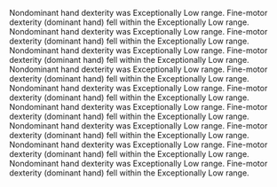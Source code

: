 Nondominant hand dexterity was Exceptionally Low range.
Fine-motor dexterity (dominant hand) fell within the Exceptionally Low range.
Nondominant hand dexterity was Exceptionally Low range.
Fine-motor dexterity (dominant hand) fell within the Exceptionally Low range.
Nondominant hand dexterity was Exceptionally Low range.
Fine-motor dexterity (dominant hand) fell within the Exceptionally Low range.
Nondominant hand dexterity was Exceptionally Low range.
Fine-motor dexterity (dominant hand) fell within the Exceptionally Low range.
Nondominant hand dexterity was Exceptionally Low range.
Fine-motor dexterity (dominant hand) fell within the Exceptionally Low range.
Nondominant hand dexterity was Exceptionally Low range.
Fine-motor dexterity (dominant hand) fell within the Exceptionally Low range.
Nondominant hand dexterity was Exceptionally Low range.
Fine-motor dexterity (dominant hand) fell within the Exceptionally Low range.
Nondominant hand dexterity was Exceptionally Low range.
Fine-motor dexterity (dominant hand) fell within the Exceptionally Low range.
Nondominant hand dexterity was Exceptionally Low range.
Fine-motor dexterity (dominant hand) fell within the Exceptionally Low range.
